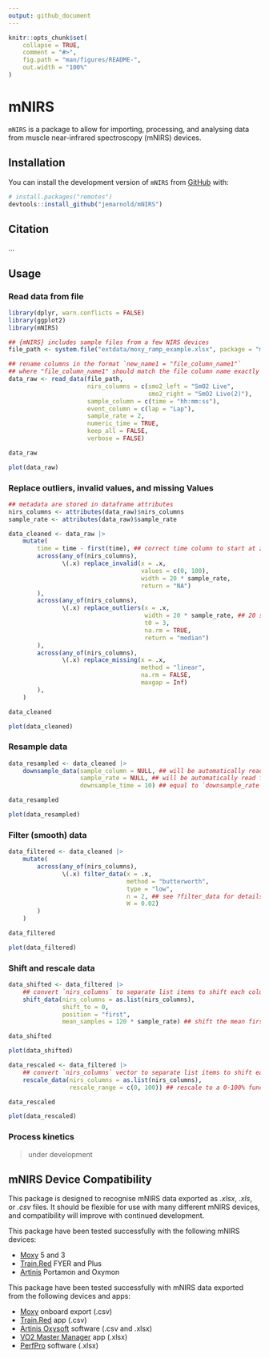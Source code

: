 ```yaml
---
output: github_document
---
```


<!-- README.md is generated from README.Rmd. Please edit that file -->

```r
knitr::opts_chunk$set(
    collapse = TRUE,
    comment = "#>",
    fig.path = "man/figures/README-",
    out.width = "100%"
)
```

# mNIRS 
<!-- # mNIRS <img src='man/figures/logo.png' align="right" height="240" /> -->

<!-- badges: start -->
<!-- badges: end -->

`mNIRS` is a package to allow for importing, processing, and analysing data 
from muscle near-infrared spectroscopy (mNIRS) devices.

## Installation

You can install the development version of `mNIRS` from
[GitHub](https://github.com/jemarnold/mNIRS) with:

``` r
# install.packages("remotes")
devtools::install_github("jemarnold/mNIRS")
```

## Citation

...

## Usage

### Read data from file

```r
library(dplyr, warn.conflicts = FALSE)
library(ggplot2)
library(mNIRS)

## {mNIRS} includes sample files from a few NIRS devices
file_path <- system.file("extdata/moxy_ramp_example.xlsx", package = "mNIRS")

## rename columns in the format `new_name1 = "file_column_name1"`
## where "file_column_name1" should match the file column name exactly
data_raw <- read_data(file_path,
                      nirs_columns = c(smo2_left = "SmO2 Live",
                                       smo2_right = "SmO2 Live(2)"),
                      sample_column = c(time = "hh:mm:ss"),
                      event_column = c(lap = "Lap"),
                      sample_rate = 2,
                      numeric_time = TRUE,
                      keep_all = FALSE,
                      verbose = FALSE)

data_raw

plot(data_raw)
```


### Replace outliers, invalid values, and missing Values

```r

## metadata are stored in dataframe attributes
nirs_columns <- attributes(data_raw)$nirs_columns
sample_rate <- attributes(data_raw)$sample_rate

data_cleaned <- data_raw |> 
    mutate(
        time = time - first(time), ## correct time column to start at zero
        across(any_of(nirs_columns), 
               \(.x) replace_invalid(x = .x,
                                     values = c(0, 100),
                                     width = 20 * sample_rate,
                                     return = "NA")
        ),
        across(any_of(nirs_columns), 
               \(.x) replace_outliers(x = .x,
                                      width = 20 * sample_rate, ## 20 sec median window
                                      t0 = 3,
                                      na.rm = TRUE,
                                      return = "median")
        ),
        across(any_of(nirs_columns), 
               \(.x) replace_missing(x = .x,
                                     method = "linear",
                                     na.rm = FALSE,
                                     maxgap = Inf)
        ),
    )

data_cleaned

plot(data_cleaned)
```


### Resample data

```r

data_resampled <- data_cleaned |> 
    downsample_data(sample_column = NULL, ## will be automatically read from metadata
                    sample_rate = NULL, ## will be automatically read from metadata
                    downsample_time = 10) ## equal to `downsample_rate = 0.1`

data_resampled

plot(data_resampled)
```


### Filter (smooth) data

```r
data_filtered <- data_cleaned |> 
    mutate(
        across(any_of(nirs_columns),
               \(.x) filter_data(x = .x,
                                 method = "butterworth",
                                 type = "low",
                                 n = 2, ## see ?filter_data for details on filter parameters
                                 W = 0.02)
        )
    )

data_filtered

plot(data_filtered)
```


### Shift and rescale data

```r
data_shifted <- data_filtered |> 
    ## convert `nirs_columns` to separate list items to shift each column separately
    shift_data(nirs_columns = as.list(nirs_columns),
               shift_to = 0,
               position = "first",
               mean_samples = 120 * sample_rate) ## shift the mean first 120 sec equal to zero

data_shifted

plot(data_shifted)
```


```r
data_rescaled <- data_filtered |> 
    ## convert `nirs_columns` vector to separate list items to shift each column separately
    rescale_data(nirs_columns = as.list(nirs_columns), 
                 rescale_range = c(0, 100)) ## rescale to a 0-100% functional exercise range

data_rescaled

plot(data_rescaled)
```


### Process kinetics

> under development

## mNIRS Device Compatibility

This package is designed to recognise mNIRS data exported as *.xlsx*, *.xls*, 
or *.csv* files.
It should be flexible for use with many different mNIRS devices, and 
compatibility will improve with continued development.

This package have been tested successfully with the following mNIRS devices:

* [Moxy](https://www.moxymonitor.com/) 5 and 3
* [Train.Red](https://train.red/) FYER and Plus
* [Artinis](https://www.artinis.com/nirs-devices) Portamon and Oxymon

This package have been tested successfully with mNIRS data exported from the 
following devices and apps:

* [Moxy](https://www.moxymonitor.com/) onboard export (.csv)
* [Train.Red](https://train.red/) app (.csv)
* [Artinis Oxysoft](https://www.artinis.com/oxysoft) software (.csv and .xlsx)
* [VO2 Master Manager](https://vo2master.com/features/) app (.xlsx)
* [PerfPro](https://perfprostudio.com/) software (.xlsx)
